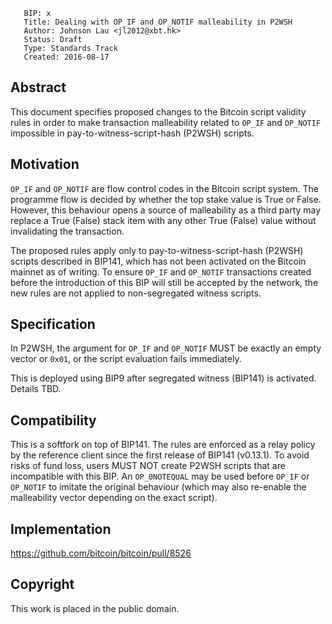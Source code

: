 <pre>
   BIP: x
   Title: Dealing with OP_IF and OP_NOTIF malleability in P2WSH
   Author: Johnson Lau <jl2012@xbt.hk>
   Status: Draft
   Type: Standards Track
   Created: 2016-08-17
</pre>

==Abstract==

This document specifies proposed changes to the Bitcoin script validity rules in order to make transaction malleability related to <code>OP_IF</code> and <code>OP_NOTIF</code> impossible in pay-to-witness-script-hash (P2WSH) scripts.

==Motivation==

<code>OP_IF</code> and <code>OP_NOTIF</code> are flow control codes in the Bitcoin script system. The programme flow is decided by whether the top stake value is True or False. However, this behaviour opens a source of malleability as a third party may replace a True (False) stack item with any other True (False) value without invalidating the transaction.

The proposed rules apply only to pay-to-witness-script-hash (P2WSH) scripts described in BIP141, which has not been activated on the Bitcoin mainnet as of writing. To ensure <code>OP_IF</code> and <code>OP_NOTIF</code> transactions created before the introduction of this BIP will still be accepted by the network, the new rules are not applied to non-segregated witness scripts.

==Specification==

In P2WSH, the argument for <code>OP_IF</code> and <code>OP_NOTIF</code> MUST be exactly an empty vector or <code>0x01</code>, or the script evaluation fails immediately.

This is deployed using BIP9 after segregated witness (BIP141) is activated. Details TBD.

==Compatibility==

This is a softfork on top of BIP141. The rules are enforced as a relay policy by the reference client since the first release of BIP141 (v0.13.1). To avoid risks of fund loss, users MUST NOT create P2WSH scripts that are incompatible with this BIP. An <code>OP_0NOTEQUAL</code> may be used before <code>OP_IF</code> or <code>OP_NOTIF</code> to imitate the original behaviour (which may also re-enable the malleability vector depending on the exact script).

==Implementation==

https://github.com/bitcoin/bitcoin/pull/8526

==Copyright==

This work is placed in the public domain.
